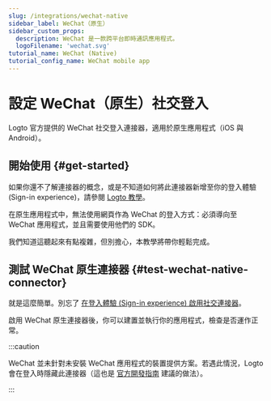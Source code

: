 ```yaml
---
slug: /integrations/wechat-native
sidebar_label: WeChat（原生）
sidebar_custom_props:
  description: WeChat 是一款跨平台即時通訊應用程式。
  logoFilename: 'wechat.svg'
tutorial_name: WeChat (Native)
tutorial_config_name: WeChat mobile app
---
```




# 設定 WeChat（原生）社交登入

Logto 官方提供的 WeChat 社交登入連接器，適用於原生應用程式（iOS 與 Android）。

<GuideTip />

## 開始使用 \{#get-started}

如果你還不了解連接器的概念，或是不知道如何將此連接器新增至你的登入體驗 (Sign-in experience)，請參閱 [Logto 教學](/connectors/social-connectors)。

在原生應用程式中，無法使用網頁作為 WeChat 的登入方式：必須導向至 WeChat 應用程式，並且需要使用他們的 SDK。

我們知道這聽起來有點複雜，但別擔心，本教學將帶你輕鬆完成。

<Integration />

## 測試 WeChat 原生連接器 \{#test-wechat-native-connector}

就是這麼簡單。別忘了 [在登入體驗 (Sign-in experience) 啟用社交連接器](/connectors/social-connectors/#enable-social-sign-in)。

啟用 WeChat 原生連接器後，你可以建置並執行你的應用程式，檢查是否運作正常。

:::caution

WeChat 並未針對未安裝 WeChat 應用程式的裝置提供方案。若遇此情況，Logto 會在登入時隱藏此連接器（這也是 [官方開發指南](https://developers.weixin.qq.com/doc/oplatform/en/Mobile_App/WeChat_Login/Development_Guide.html) 建議的做法）。

:::
